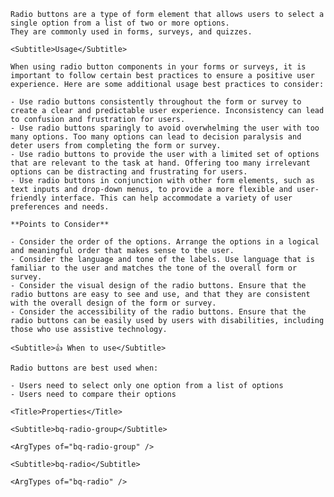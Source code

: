 
<div className="bq-doc__wrapper" data-theme="light">
  <div className="bq-doc__container" >
    <Title>Radio group</Title>

    Radio buttons are a type of form element that allows users to select a single option from a list of two or more options.
    They are commonly used in forms, surveys, and quizzes.

    <Subtitle>Usage</Subtitle>

    When using radio button components in your forms or surveys, it is important to follow certain best practices to ensure a positive user experience. Here are some additional usage best practices to consider:

    - Use radio buttons consistently throughout the form or survey to create a clear and predictable user experience. Inconsistency can lead to confusion and frustration for users.
    - Use radio buttons sparingly to avoid overwhelming the user with too many options. Too many options can lead to decision paralysis and deter users from completing the form or survey.
    - Use radio buttons to provide the user with a limited set of options that are relevant to the task at hand. Offering too many irrelevant options can be distracting and frustrating for users.
    - Use radio buttons in conjunction with other form elements, such as text inputs and drop-down menus, to provide a more flexible and user-friendly interface. This can help accommodate a variety of user preferences and needs.

    **Points to Consider**

    - Consider the order of the options. Arrange the options in a logical and meaningful order that makes sense to the user.
    - Consider the language and tone of the labels. Use language that is familiar to the user and matches the tone of the overall form or survey.
    - Consider the visual design of the radio buttons. Ensure that the radio buttons are easy to see and use, and that they are consistent with the overall design of the form or survey.
    - Consider the accessibility of the radio buttons. Ensure that the radio buttons can be easily used by users with disabilities, including those who use assistive technology.

    <Subtitle>👍 When to use</Subtitle>

    Radio buttons are best used when:

    - Users need to select only one option from a list of options
    - Users need to compare their options

    <Title>Properties</Title>

    <Subtitle>bq-radio-group</Subtitle>

    <ArgTypes of="bq-radio-group" />

    <Subtitle>bq-radio</Subtitle>

    <ArgTypes of="bq-radio" />
  </div>
</div>

